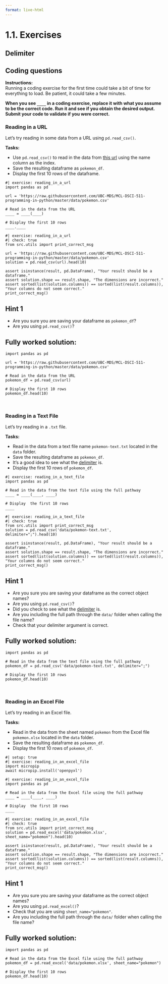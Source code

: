 ```yaml
---
format: live-html
---
```


<script src='../../src/quiz.js'></script>

# 1.1. Exercises

## Delimiter

<div id='mcq1'></div>
<script>
    generateQuiz(
        'mcq1',
        'Question 1',
        'What is a delimiter?',
        {
        'It defines how column values are separated': 'Good job!',
        'It prevents a limitation on the data being read it': 'You may want to look over this before moving forward.',
        'It is a manner of deleting values from a dataframe': 'You may want to look over this before moving forward.',
        },
        'It defines how column values are separated',
    );
</script>

<div id='mcq2'></div>
<script>
    generateQuiz(
        'mcq2',
        'Question 2',
        'What argument is needed if we want to read in data from an Excel spreadsheet where there is data saved on different sheets?',
        {
        '<code>header</code>': 'This is not specifying a sheet.  You may want to review this section.',
        '<code>sheet_name</code>': 'Good job!',
        '<code>sheet</code>': 'Not quite but you are on the right track.',
        },
        '<code>sheet_name</code>',
    );
</script>


## Coding questions

**Instructions:**    
Running a coding exercise for the first time could take a bit of time for everything to load.  Be patient, it could take a few minutes. 

**When you see `____` in a coding exercise, replace it with what you assume to be the correct code.  Run it and see if you obtain the desired output.  Submit your code to validate if you were correct.**


### Reading in a URL

Let's try reading in some data from a URL using `pd.read_csv()`.  

**Tasks:**

- Use `pd.read_csv()` to read in the data from [this url](https://raw.githubusercontent.com/UBC-MDS/MCL-DSCI-511-programming-in-python/master/data/pokemon.csv) using the name column as the index.
- Save the resulting dataframe as `pokemon_df`.
- Display the first 10 rows of the dataframe.


```pyodide
#| exercise: reading_in_a_url
import pandas as pd

url = 'https://raw.githubusercontent.com/UBC-MDS/MCL-DSCI-511-programming-in-python/master/data/pokemon.csv'

# Read in the data from the URL
____ = ____(____)

# Display the first 10 rows
____.____
```

```pyodide
#| exercise: reading_in_a_url
#| check: true
from src.utils import print_correct_msg

url = 'https://raw.githubusercontent.com/UBC-MDS/MCL-DSCI-511-programming-in-python/master/data/pokemon.csv'
solution = pd.read_csv(url).head(10)

assert isinstance(result, pd.DataFrame), "Your result should be a dataframe."
assert solution.shape == result.shape, "The dimensions are incorrect."
assert sorted(list(solution.columns)) == sorted(list(result.columns)), "Your columns do not seem correct."
print_correct_msg()
```

:::: { .hint exercise="reading_in_a_url"}
::: { .callout-note collapse="false"}

## Hint 1

- Are you sure you are saving your dataframe as `pokemon_df`?
- Are you using `pd.read_csv()`?

:::
::::

:::: { .solution exercise="reading_in_a_url" }
::: { .callout-tip collapse="false"}

## Fully worked solution:

```pyodide
import pandas as pd

url = 'https://raw.githubusercontent.com/UBC-MDS/MCL-DSCI-511-programming-in-python/master/data/pokemon.csv'

# Read in the data from the URL
pokemon_df = pd.read_csv(url)

# Display the first 10 rows
pokemon_df.head(10)
```

:::
::::

<br>

### Reading in a Text File

Let's try reading in a `.txt` file.   

**Tasks:**

- Read in the data from a text file name `pokemon-text.txt` located in the `data` folder.
- Save the resulting dataframe as `pokemon_df`.
- It's a good idea to see what the [delimiter](https://github.com/UBC-MDS/MCL-DSCI-511-programming-in-python/blob/binder/data/pokemon-text.txt) is.
- Display the first 10 rows of `pokemon_df`.


```pyodide
#| exercise: reading_in_a_text_file
import pandas as pd

# Read in the data from the text file using the full pathway
____ = ____(____, ____)

# Display  the first 10 rows
____
```

```pyodide
#| exercise: reading_in_a_text_file
#| check: true
from src.utils import print_correct_msg
solution = pd.read_csv('data/pokemon-text.txt', delimiter=";").head(10)

assert isinstance(result, pd.DataFrame), "Your result should be a dataframe."
assert solution.shape == result.shape, "The dimensions are incorrect."
assert sorted(list(solution.columns)) == sorted(list(result.columns)), "Your columns do not seem correct."
print_correct_msg()
```

:::: { .hint exercise="reading_in_a_text_file"}
::: { .callout-note collapse="false"}

## Hint 1

- Are you sure you are saving your dataframe as the correct object names?
- Are you using `pd.read_csv()`?
- Did you check to see what the [delimiter](https://github.com/UBC-MDS/MCL-DSCI-511-programming-in-python/blob/binder/data/pokemon-text.txt) is.
- Are you including the full path through the `data/` folder when calling the file name?
- Check that your delimiter argument is correct.

:::
::::

:::: { .solution exercise="reading_in_a_text_file" }
::: { .callout-tip collapse="false"}

## Fully worked solution:

```pyodide
import pandas as pd

# Read in the data from the text file using the full pathway
pokemon_df = pd.read_csv('data/pokemon-text.txt', delimiter=";")

# Display the first 10 rows
pokemon_df.head(10)
```

:::
::::

<br>

### Reading in an Excel File

Let's try reading in an Excel file.   

**Tasks:**

- Read in the data from the sheet named `pokemon` from the Excel file `pokemon.xlsx` located in the `data` folder.
- Save the resulting dataframe as `pokemon_df`.
- Display the first 10 rows of `pokemon_df`.

```pyodide
#| setup: true
#| exercise: reading_in_an_excel_file
import micropip
await micropip.install('openpyxl')
```

```pyodide
#| exercise: reading_in_an_excel_file
import pandas as pd

# Read in the data from the Excel file using the full pathway
____ = ____(____, ____)

# Display  the first 10 rows
____
```

```pyodide
#| exercise: reading_in_an_excel_file
#| check: true
from src.utils import print_correct_msg
solution = pd.read_excel('data/pokemon.xlsx', sheet_name="pokemon").head(10)

assert isinstance(result, pd.DataFrame), "Your result should be a dataframe."
assert solution.shape == result.shape, "The dimensions are incorrect."
assert sorted(list(solution.columns)) == sorted(list(result.columns)), "Your columns do not seem correct."
print_correct_msg()
```

:::: { .hint exercise="reading_in_an_excel_file"}
::: { .callout-note collapse="false"}

## Hint 1

- Are you sure you are saving your dataframe as the correct object names?
- Are you using `pd.read_excel()`?
- Check that you are using `sheet_name="pokemon"`. 
- Are you including the full path through the `data/` folder when calling the file name?

:::
::::

:::: { .solution exercise="reading_in_an_excel_file" }
::: { .callout-tip collapse="false"}

## Fully worked solution:

```pyodide
import pandas as pd

# Read in the data from the Excel file using the full pathway
pokemon_df = pd.read_excel('data/pokemon.xlsx', sheet_name="pokemon")

# Display the first 10 rows
pokemon_df.head(10)
```

:::
::::